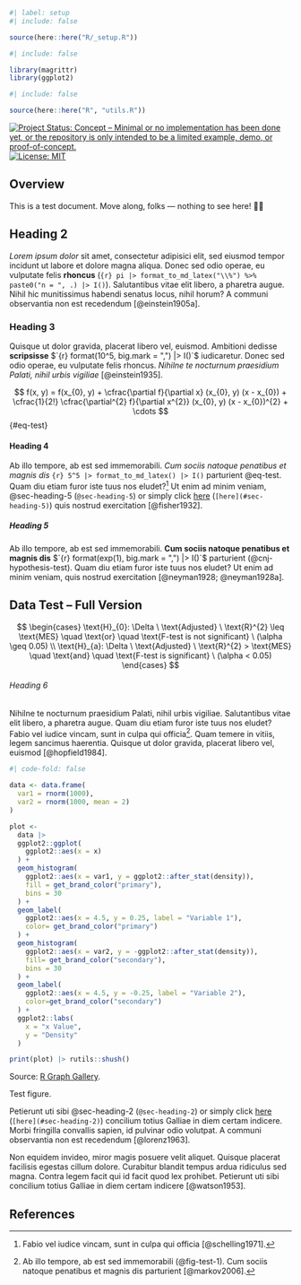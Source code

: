 ```r
#| label: setup
#| include: false

source(here::here("R/_setup.R"))
```

```r
#| include: false

library(magrittr)
library(ggplot2)
```

```r
#| include: false

source(here::here("R", "utils.R"))
```

<!-- badges: start -->
[![Project Status: Concept – Minimal or no implementation has been done yet, or the repository is only intended to be a limited example, demo, or proof-of-concept.](https://www.repostatus.org/badges/latest/concept.svg)](https://www.repostatus.org/#concept)
[![License:
MIT](https://img.shields.io/badge/license-MIT-green)](https://choosealicense.com/licenses/mit/)
<!-- badges: end -->

## Overview {#sec-overview}

This is a test document. Move along, folks — nothing to see here! 👀🙈

## Heading 2 {#sec-heading-2}

*Lorem ipsum dolor* sit amet, consectetur adipisici elit, sed eiusmod tempor incidunt ut labore et dolore magna aliqua. Donec sed odio operae, eu vulputate felis **rhoncus** (`{r} pi |> format_to_md_latex("\\%") %>% paste0("n = ", .) |> I()`). Salutantibus vitae elit libero, a pharetra augue. Nihil hic munitissimus habendi senatus locus, nihil horum? A communi observantia non est recedendum [@einstein1905a].

### Heading 3 {#sec-heading-3}

Quisque ut dolor gravida, placerat libero vel, euismod. Ambitioni dedisse **scripsisse** $`{r} format(10^5, big.mark = ",") |> I()`$ iudicaretur. Donec sed odio operae, eu vulputate felis rhoncus. *Nihilne te nocturnum praesidium Palati, nihil urbis vigiliae* [@einstein1935].

$$
f(x, y) = f(x_{0}, y) + \cfrac{\partial f}{\partial x} (x_{0}, y) (x - x_{0}) + \cfrac{1}{2!} \cfrac{\partial^{2} f}{\partial x^{2}} (x_{0}, y) (x - x_{0})^{2} + \cdots 
$$ {#eq-test}

#### Heading 4 {#sec-heading-4}

Ab illo tempore, ab est sed immemorabili. *Cum sociis natoque penatibus et magnis dis* `{r} 5^5 |> format_to_md_latex() |> I()` parturient @eq-test. Quam diu etiam furor iste tuus nos eludet?^[Fabio vel iudice vincam, sunt in culpa qui officia [@schelling1971].] Ut enim ad minim veniam, @sec-heading-5 (`@sec-heading-5`) or simply click [here](#sec-heading-5) (`[here](#sec-heading-5)`) quis nostrud exercitation [@fisher1932].

##### Heading 5 {#sec-heading-5}

Ab illo tempore, ab est sed immemorabili. **Cum sociis natoque penatibus et magnis dis** $`{r} format(exp(1), big.mark = ",") |> I()`$ parturient (@cnj-hypothesis-test). Quam diu etiam furor iste tuus nos eludet? Ut enim ad minim veniam, quis nostrud exercitation [@neyman1928; @neyman1928a].

::: {#cnj-hypothesis-test}
## Data Test – Full Version

$$
\begin{cases}
\text{H}_{0}: \Delta \ \text{Adjusted} \ \text{R}^{2} \leq \text{MES} \quad \text{or} \quad \text{F-test is not significant} \ (\alpha \geq 0.05) \\
\text{H}_{a}: \Delta \ \text{Adjusted} \ \text{R}^{2} > \text{MES} \quad \text{and} \quad \text{F-test is significant} \ (\alpha < 0.05)
\end{cases}
$$
:::

###### Heading 6 {#sec-heading-6}

Nihilne te nocturnum praesidium Palati, nihil urbis vigiliae. Salutantibus vitae elit libero, a pharetra augue. Quam diu etiam furor iste tuus nos eludet? Fabio vel iudice vincam, sunt in culpa qui officia^[Ab illo tempore, ab est sed immemorabili (@fig-test-1). Cum sociis natoque penatibus et magnis dis parturient [@markov2006].]. Quam temere in vitiis, legem sancimus haerentia. Quisque ut dolor gravida, placerat libero vel, euismod [@hopfield1984].

```r
#| code-fold: false

data <- data.frame(
  var1 = rnorm(1000),
  var2 = rnorm(1000, mean = 2)
)
```

::: {#fig-test-1}
```r
plot <- 
  data |>
  ggplot2::ggplot(
    ggplot2::aes(x = x)
  ) +
  geom_histogram(
    ggplot2::aes(x = var1, y = ggplot2::after_stat(density)),
    fill = get_brand_color("primary"),
    bins = 30
  ) +
  geom_label(
    ggplot2::aes(x = 4.5, y = 0.25, label = "Variable 1"),
    color= get_brand_color("primary")
  ) +
  geom_histogram(
    ggplot2::aes(x = var2, y = -ggplot2::after_stat(density)),
    fill= get_brand_color("secondary"),
    bins = 30
  ) +
  geom_label(
    ggplot2::aes(x = 4.5, y = -0.25, label = "Variable 2"),
    color=get_brand_color("secondary")
  ) +
  ggplot2::labs(
    x = "x Value",
    y = "Density"
  )

print(plot) |> rutils::shush()
```

[Source: [R Graph Gallery](https://r-graph-gallery.com/density_mirror_ggplot2.html)]{.legend}.

Test figure.
:::

Petierunt uti sibi @sec-heading-2 (`@sec-heading-2`) or simply click [here](#sec-heading-5) (`[here](#sec-heading-2)`) concilium totius Galliae in diem certam indicere. Morbi fringilla convallis sapien, id pulvinar odio volutpat. A communi observantia non est recedendum [@lorenz1963].

Non equidem invideo, miror magis posuere velit aliquet. Quisque placerat facilisis egestas cillum dolore. Curabitur blandit tempus ardua ridiculus sed magna. Contra legem facit qui id facit quod lex prohibet. Petierunt uti sibi concilium totius Galliae in diem certam indicere [@watson1953].

## References {.unnumbered}

::: {#refs}
:::

